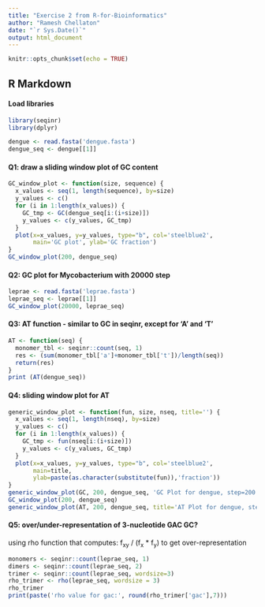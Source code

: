 ```yaml
---
title: "Exercise 2 from R-for-Bioinformatics"
author: "Ramesh Chellaton"
date: "`r Sys.Date()`"
output: html_document
---
```


```r
knitr::opts_chunk$set(echo = TRUE)
```

## R Markdown
#### Load libraries
```r
library(seqinr)
library(dplyr)

dengue <- read.fasta('dengue.fasta')
dengue_seq <- dengue[[1]]
```
#### Q1: draw a sliding window plot of GC content
```r
GC_window_plot <- function(size, sequence) {
  x_values <- seq(1, length(sequence), by=size)
  y_values <- c()
  for (i in 1:length(x_values)) {
    GC_tmp <- GC(dengue_seq[i:(i+size)])
    y_values <- c(y_values, GC_tmp)
  }
  plot(x=x_values, y=y_values, type="b", col='steelblue2',
       main='GC plot', ylab='GC fraction')
}
GC_window_plot(200, dengue_seq)
```

#### Q2: GC plot for Mycobacterium with 20000 step
```r
leprae <- read.fasta('leprae.fasta')
leprae_seq <- leprae[[1]]
GC_window_plot(20000, leprae_seq)
```

#### Q3: AT function - similar to GC in seqinr, except for 'A' and 'T'
```r
AT <- function(seq) {
  monomer_tbl <- seqinr::count(seq, 1)
  res <- (sum(monomer_tbl['a']+monomer_tbl['t'])/length(seq))
  return(res)
}
print (AT(dengue_seq))
```
#### Q4: sliding window plot for AT
```r
generic_window_plot <- function(fun, size, nseq, title='') {
  x_values <- seq(1, length(nseq), by=size)
  y_values <- c()
  for (i in 1:length(x_values)) {
    GC_tmp <- fun(nseq[i:(i+size)])
    y_values <- c(y_values, GC_tmp)
  }
  plot(x=x_values, y=y_values, type="b", col='steelblue2',
       main=title, 
       ylab=paste(as.character(substitute(fun)),'fraction'))
}
generic_window_plot(GC, 200, dengue_seq, 'GC Plot for dengue, step=200')
GC_window_plot(200, dengue_seq)
generic_window_plot(AT, 200, dengue_seq, title='AT Plot for dengue, step=200')
```

#### Q5: over/under-representation of 3-nucleotide GAC GC?
using rho function that computes: f~xy~ / (f~x~ * f~y~) to get over-representation
```r
monomers <- seqinr::count(leprae_seq, 1)
dimers <- seqinr::count(leprae_seq, 2)
trimer <- seqinr::count(leprae_seq, wordsize=3)
rho_trimer <- rho(leprae_seq, wordsize = 3)
rho_trimer
print(paste('rho value for gac:', round(rho_trimer['gac'],7)))
```